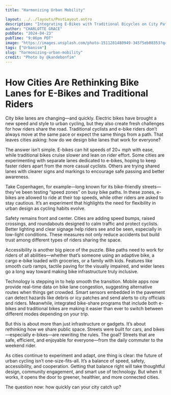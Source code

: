 ```yaml
---
title: "Harmonizing Urban Mobility"

layout: ../../layouts/PostLayout.astro
description: "Integrating E-Bikes with Traditional Bicycles on City Pathways "
author: "CHARLOTTE GRACE"
pubDate: "2024-04-23"
pubTime: "9:06pm PDT"
image: "https://images.unsplash.com/photo-1511281480949-345f5eb08353?q=80&w=3474&auto=format&fit=crop&ixlib=rb-4.0.3&ixid=M3wxMjA3fDB8MHxwaG90by1wYWdlfHx8fGVufDB8fHx8fA%3D%3D"
tags: ["Urbanism"]
slug: "harmonizing-urban-mobility"
credit: "Photo by @kandebonfim"
---
```


# How Cities Are Rethinking Bike Lanes for E-Bikes and Traditional Riders

City bike lanes are changing—and quickly. Electric bikes have brought a new speed and style to urban cycling, but they also create fresh challenges for how riders share the road. Traditional cyclists and e-bike riders don’t always move at the same pace or expect the same things from a path. That leaves cities asking: how do we design bike lanes that work for everyone?

The answer isn’t simple. E-bikes can hit speeds of 20+ mph with ease, while traditional bikes cruise slower and lean on rider effort. Some cities are experimenting with separate lanes dedicated to e-bikes, hoping to keep faster riders apart from the more casual cyclists. Others are trying shared lanes with clearer signs and markings to encourage safe passing and better awareness.

Take Copenhagen, for example—long known for its bike-friendly streets—they’ve been testing “speed zones” on busy bike paths. In these zones, e-bikes are allowed to ride at their top speeds, while other riders are asked to stay cautious. It’s an experiment that highlights the need for flexibility in urban design as cycling habits evolve.

Safety remains front and center. Cities are adding speed bumps, raised crossings, and roundabouts designed to calm traffic and protect cyclists. Better lighting and clear signage help riders see and be seen, especially in low-light conditions. These measures not only reduce accidents but build trust among different types of riders sharing the space.

Accessibility is another big piece of the puzzle. Bike paths need to work for riders of all abilities—whether that’s someone using an adaptive bike, a cargo e-bike loaded with groceries, or a family with kids. Features like smooth curb ramps, tactile paving for the visually impaired, and wider lanes go a long way toward making bike infrastructure truly inclusive.

Technology is stepping in to help smooth the transition. Mobile apps now provide real-time data on bike lane congestion, suggesting alternative routes when things get crowded. Smart sensors embedded in the pavement can detect hazards like debris or icy patches and send alerts to city officials and riders. Meanwhile, integrated bike-share programs that include both e-bikes and traditional bikes are making it easier than ever to switch between different modes depending on your trip.

But this is about more than just infrastructure or gadgets. It’s about rethinking how we share public space. Streets were built for cars, and bikes—especially e-bikes—are rewriting the rules. The goal? Streets that are safe, efficient, and enjoyable for everyone—from the daily commuter to the weekend rider.

As cities continue to experiment and adapt, one thing is clear: the future of urban cycling isn’t one-size-fits-all. It’s a balance of speed, safety, accessibility, and cooperation. Getting that balance right will take thoughtful design, community engagement, and smart use of technology. But when it works, it opens the door to greener, healthier, and more connected cities.

The question now: how quickly can your city catch up?
